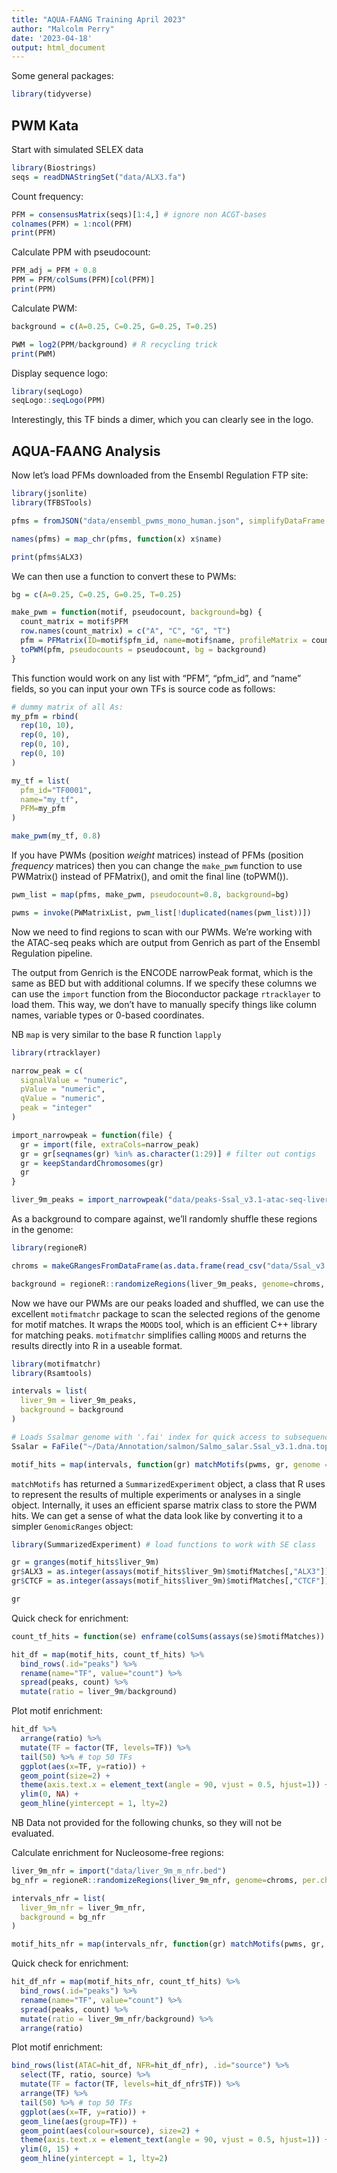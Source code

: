```yaml
---
title: "AQUA-FAANG Training April 2023"
author: "Malcolm Perry"
date: '2023-04-18'
output: html_document
---
```


Some general packages:

```r
library(tidyverse)
```

## PWM Kata

Start with simulated SELEX data

```r
library(Biostrings)
seqs = readDNAStringSet("data/ALX3.fa")
```

Count frequency:

```r
PFM = consensusMatrix(seqs)[1:4,] # ignore non ACGT-bases
colnames(PFM) = 1:ncol(PFM)
print(PFM)
```

Calculate PPM with pseudocount:

```r
PFM_adj = PFM + 0.8
PPM = PFM/colSums(PFM)[col(PFM)]
print(PPM)
```

Calculate PWM:

```r
background = c(A=0.25, C=0.25, G=0.25, T=0.25)

PWM = log2(PPM/background) # R recycling trick
print(PWM)
```

Display sequence logo:

```r
library(seqLogo)
seqLogo::seqLogo(PPM)
```

Interestingly, this TF binds a dimer, which you can clearly see in the logo.

## AQUA-FAANG Analysis

Now let's load PFMs downloaded from the Ensembl Regulation FTP site:

```r
library(jsonlite)
library(TFBSTools)

pfms = fromJSON("data/ensembl_pwms_mono_human.json", simplifyDataFrame = F)

names(pfms) = map_chr(pfms, function(x) x$name)

print(pfms$ALX3)
```

We can then use a function to convert these to PWMs:

```r
bg = c(A=0.25, C=0.25, G=0.25, T=0.25)

make_pwm = function(motif, pseudocount, background=bg) {
  count_matrix = motif$PFM
  row.names(count_matrix) = c("A", "C", "G", "T")
  pfm = PFMatrix(ID=motif$pfm_id, name=motif$name, profileMatrix = count_matrix)
  toPWM(pfm, pseudocounts = pseudocount, bg = background)
}
```

This function would work on any list with "PFM", "pfm_id", and "name" fields, so you can input your own TFs is source code as follows:

```r
# dummy matrix of all As:
my_pfm = rbind(
  rep(10, 10),
  rep(0, 10),
  rep(0, 10),
  rep(0, 10)
)

my_tf = list(
  pfm_id="TF0001",
  name="my_tf",
  PFM=my_pfm
)

make_pwm(my_tf, 0.8)
```

If you have PWMs (position *weight* matrices) instead of PFMs (position *frequency* matrices) then you can change the `make_pwm` function to use PWMatrix() instead of PFMatrix(), and omit the final line (toPWM()).

```r
pwm_list = map(pfms, make_pwm, pseudocount=0.8, background=bg)

pwms = invoke(PWMatrixList, pwm_list[!duplicated(names(pwm_list))])
```

Now we need to find regions to scan with our PWMs. We're working with the ATAC-seq peaks
which are output from Genrich as part of the Ensembl Regulation pipeline.

The output from Genrich is the ENCODE narrowPeak format, which is the same as BED but with additional 
columns. If we specify these columns we can use the `import` function from the Bioconductor package
`rtracklayer` to load them. This way, we don't have to manually specify things like column names,
variable types or 0-based coordinates.

NB `map` is very similar to the base R function `lapply`

```r
library(rtracklayer)

narrow_peak = c(
  signalValue = "numeric",
  pValue = "numeric",
  qValue = "numeric",
  peak = "integer"
)

import_narrowpeak = function(file) {
  gr = import(file, extraCols=narrow_peak)
  gr = gr[seqnames(gr) %in% as.character(1:29)] # filter out contigs
  gr = keepStandardChromosomes(gr)
  gr
}

liver_9m_peaks = import_narrowpeak("data/peaks-Ssal_v3.1-atac-seq-liver-m-9-m.bed")

```

As a background to compare against, we'll randomly shuffle these regions in the genome:

```r
library(regioneR)

chroms = makeGRangesFromDataFrame(as.data.frame(read_csv("data/Ssal_v3.1.chroms")))

background = regioneR::randomizeRegions(liver_9m_peaks, genome=chroms, per.chromosome = TRUE)
```


Now we have our PWMs are our peaks loaded and shuffled, we can use the excellent `motifmatchr` package
to scan the selected regions of the genome for motif matches. It wraps the `MOODS` tool, which is an
efficient C++ library for matching peaks. `motifmatchr` simplifies calling `MOODS` and returns the
results directly into R in a useable format.

```r
library(motifmatchr)
library(Rsamtools)

intervals = list(
  liver_9m = liver_9m_peaks,
  background = background
)

# Loads Ssalmar genome with '.fai' index for quick access to subsequences
Ssalar = FaFile("~/Data/Annotation/salmon/Salmo_salar.Ssal_v3.1.dna.toplevel.fa")

motif_hits = map(intervals, function(gr) matchMotifs(pwms, gr, genome = Ssalar))
```

`matchMotifs` has returned a `SummarizedExperiment` object, a class that R uses to represent the
results of multiple experiments or analyses in a single object. Internally, it uses an efficient sparse
matrix class to store the PWM hits. We can get a sense of what the data look like by converting it
to a simpler `GenomicRanges` object:

```r
library(SummarizedExperiment) # load functions to work with SE class

gr = granges(motif_hits$liver_9m)
gr$ALX3 = as.integer(assays(motif_hits$liver_9m)$motifMatches[,"ALX3"])
gr$CTCF = as.integer(assays(motif_hits$liver_9m)$motifMatches[,"CTCF"])

gr
```

Quick check for enrichment:

```r
count_tf_hits = function(se) enframe(colSums(assays(se)$motifMatches))

hit_df = map(motif_hits, count_tf_hits) %>%
  bind_rows(.id="peaks") %>%
  rename(name="TF", value="count") %>%
  spread(peaks, count) %>%
  mutate(ratio = liver_9m/background)
```

Plot motif enrichment:

```r
hit_df %>%
  arrange(ratio) %>%
  mutate(TF = factor(TF, levels=TF)) %>%
  tail(50) %>% # top 50 TFs
  ggplot(aes(x=TF, y=ratio)) +
  geom_point(size=2) +
  theme(axis.text.x = element_text(angle = 90, vjust = 0.5, hjust=1)) +
  ylim(0, NA) +
  geom_hline(yintercept = 1, lty=2)
```

NB Data not provided for the following chunks, so they will not be evaluated.

Calculate enrichment for Nucleosome-free regions:

```r
liver_9m_nfr = import("data/liver_9m_m_nfr.bed")
bg_nfr = regioneR::randomizeRegions(liver_9m_nfr, genome=chroms, per.chromosome = TRUE)

intervals_nfr = list(
  liver_9m_nfr = liver_9m_nfr,
  background = bg_nfr
)

motif_hits_nfr = map(intervals_nfr, function(gr) matchMotifs(pwms, gr, genome = Ssalar))
```

Quick check for enrichment:

```r
hit_df_nfr = map(motif_hits_nfr, count_tf_hits) %>%
  bind_rows(.id="peaks") %>%
  rename(name="TF", value="count") %>%
  spread(peaks, count) %>%
  mutate(ratio = liver_9m_nfr/background) %>%
  arrange(ratio)
```

Plot motif enrichment:

```r
bind_rows(list(ATAC=hit_df, NFR=hit_df_nfr), .id="source") %>%
  select(TF, ratio, source) %>%
  mutate(TF = factor(TF, levels=hit_df_nfr$TF)) %>%
  arrange(TF) %>%
  tail(50) %>% # top 50 TFs
  ggplot(aes(x=TF, y=ratio)) +
  geom_line(aes(group=TF)) +
  geom_point(aes(colour=source), size=2) +
  theme(axis.text.x = element_text(angle = 90, vjust = 0.5, hjust=1)) +
  ylim(0, 15) +
  geom_hline(yintercept = 1, lty=2)
```
